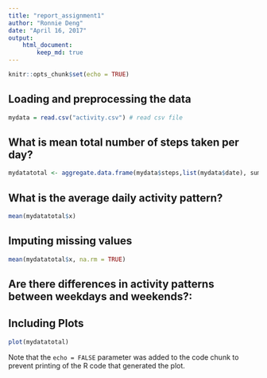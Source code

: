 ```yaml
---
title: "report_assignment1"
author: "Ronnie Deng"
date: "April 16, 2017"
output: 
    html_document:
        keep_md: true
---
```


```r
knitr::opts_chunk$set(echo = TRUE)
```

## Loading and preprocessing the data
```r
mydata = read.csv("activity.csv") # read csv file
```


## What is mean total number of steps taken per day?

```r
mydatatotal <- aggregate.data.frame(mydata$steps,list(mydata$date), sum)

```

## What is the average daily activity pattern?

```r
mean(mydatatotal$x)
```

## Imputing missing values

```r
mean(mydatatotal$x, na.rm = TRUE)
```

## Are there differences in activity patterns between weekdays and weekends?:


## Including Plots

```r
plot(mydatatotal)
```

Note that the `echo = FALSE` parameter was added to the code chunk to prevent printing of the R code that generated the plot.
